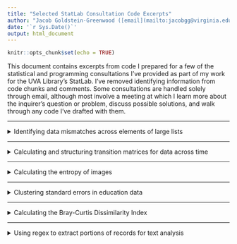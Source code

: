 ```yaml
---
title: "Selected StatLab Consultation Code Excerpts"
author: "Jacob Goldstein-Greenwood ([email](mailto:jacobgg@virginia.edu))"
date: '`r Sys.Date()`'
output: html_document
---
```


```r
knitr::opts_chunk$set(echo = TRUE)
```

This document contains excerpts from code I prepared for a few of the statistical and programming consultations I've provided as part of my work for the UVA Library's StatLab. I've removed identifying information from code chunks and comments. Some consultations are handled solely through email, although most involve a meeting at which I learn more about the inquirer's question or problem, discuss possible solutions, and walk through any code I've drafted with them.

---

<details><summary>Identifying data mismatches across elements of large lists</summary><br/>

I received a consultation request from someone looking to clean data contained in two large lists of data frames. Each list element contained a variable number of years of data on a certain measure (one list housed data frames containing yearly values on one measure, X; the other list housed data frames containing values on a different measure, Y). The two lists were the same length. The inquirer was looking to identify which matched pairs of list elements contained *mismatched* years of data (e.g., the i^th^ element of List 1 contained X values for 2000:2015, but the i^th^ element of List 2 only contained Y values 2000:2008 and 2011:2015). When year mismatches were identified for a given pair of list elements, the inquirer was looking to drop those years from the data frames. I proposed the following:

```r
library(rlist)
library(psych)

list1 <- list.load("list1", type = "RData")
list2 <- list.load("list2", type = "RData")

start_clean <- Sys.time()
for (i in 1:length(list1)) {
  if(all(is.element(list1[[i]]$Year, list2[[i]]$Year)) & all(is.element(list2[[i]]$Year, list1[[i]]$Year)) == T) {
    next
  } else {
    years_missing_from_list1 <- list2[[i]]$Year[which(list2[[i]]$Year %in% list1[[i]]$Year == F)]
    years_missing_from_list2 <- list1[[i]]$Year[which(list1[[i]]$Year %in% list2[[i]]$Year == F)]
    years_to_cast_out <- c(years_missing_from_list1, years_missing_from_list2)
    list1[[i]] <- list1[[i]][!(list1[[i]]$Year %in% years_to_cast_out), ]
    list2[[i]] <- list2[[i]][!(list2[[i]]$Year %in% years_to_cast_out), ]
  }
}
fin_clean <- Sys.time()
cat('Loop took', round(fin_clean - start_clean, digits = 2), 'seconds to run')
```

</details>

---

<details><summary>Calculating and structuring transition matrices for data across time</summary><br/>

I received an inquiry from someone interested in calculating transition matrices for observations that were each measured at five time points on a scale from 0:3. The inquirer had a function in hand for calculating transition matrices for single observations---`Markovmatrix2()` below---but the function wasn't acting as desired: It was omitting rows and columns of the matrices that were needed for the inquirer's intended analysis (example provided in the code comments below). I proposed the following solution:

```r
# Existing function for generating transition matrices
Markovmatrix2 <- function(X, l = 1) {
  tt <- table(X[, -c((ncol(X)-l+1):ncol(X))], c(X[ , -c(l:1)]))
  tt <- tt / sum(tt)
  tt
}

# Problem: Markovmatrix2 by itself won't generate a transition matrix with the same ncol and nrow for each observation
#   E.g., if an observation's values are c(0, 2, 2, 2, 0) (i.e., no score of 1 or 3 at any time point), the output is a 2x2 matrix with 0/2 along the rows and 0/2 along the columns, e.g.:
#       0       2
#   0   0.00    0.25
#   2   0.25    0.50
# Each matrix, however, needs to be 4x4, with 0:3 along the rows and the columns, e.g.:
#       0       1       2       3       
#   0   0.00    0.00    0.25    0.00
#   1   0.00    0.00    0.00    0.00
#   2   0.25    0.00    0.50    0.00
#   3   0.00    0.00    0.00    0.00
# I wrote the function below that checks which rows and columns (if any) are missing for each transition matrix and adds them in as necessary

tran_mat <- function(df) {
  # Cautionary note: tran_mat() is only designed to generate transition matrices for observations with scores in the 0:3 range
  out <- vector(mode = 'list', length = nrow(df))
  intended_row_count <- 0:3
  intended_col_count <- 0:3
  for (i in 1:nrow(df)) {
    # Get Markovmatrix2() output for the i_th row
    temp <- Markovmatrix2(as.matrix(df[i, ]))
    temp.df <- as.data.frame.matrix(temp)
    # See if any rows or columns, from 0:3, are missing for the i_th row
    rows_to_add <- intended_row_count[-which(0:3 %in% rownames(temp.df))]
    cols_to_add <- intended_col_count[-which(0:3 %in% colnames(temp.df))]
    # Add missing rows, if present
    if (length(rows_to_add) > 0) {
      for (r in 1:length(rows_to_add)) {
        temp.df[as.character(rows_to_add[r]), ] <- 0
      }
    }
    # Add missing columns, if present
    if (length(cols_to_add) > 0) {
      for (c in 1:length(cols_to_add)) {
        temp.df[, as.character(cols_to_add[c])] <- 0
      }
    }
    # Order rows/columns correctly
    temp.df <- temp.df[c('0', '1', '2', '3'), c('0', '1', '2', '3')]
    # Save output to appropriate position in list
    out[[i]] <- temp.df
  }
  out
}

# Simulate data with scores from 0:3 at five time points
set.seed(10)
scores <- 0:3
df <- data.frame(t1 = sample(scores, 100, replace = T),
                 t2 = sample(scores, 100, replace = T),
                 t3 = sample(scores, 100, replace = T),
                 t4 = sample(scores, 100, replace = T),
                 t5 = sample(scores, 100, replace = T))

# Run with simulated data
example_results_list <- tran_mat(df)
```

</details>

---

<details><summary>Calculating the entropy of images</summary><br/>

I received a consultation request from someone interested in quantifying and comparing the amount of disorder in images of greenspaces. I proposed that the inquirer could calculate the information entropy of each image's pixel intensity values. I prepared a function to read in images, extract pixel-wise grayscale values, and calculate information entropy from a binned version of those values.

```r
# Relevant packages
library(CulturalAnalytics)
library(jpeg)

# A function to (a) read in an image as an array of values, (b) convert the array to grayscale, (c) generate a histogram of grayscale (i.e., intensity) values, and (d) produce the entropy of those values (more details on the specifics of this function are at the bottom of this code):
img_entropy <- function(your_image) {
  img <- jpeg::readJPEG(your_image)
  img_intensity <- CulturalAnalytics::imageToIntensity(img, method = 'mean')
  img_intensity_histogram <- hist(img_intensity, breaks = 0:255/255)
  CulturalAnalytics::imageEntropy(img_intensity_histogram)
}

# Function can then be applied to images like so:
img_entropy('low_complexity_greenspace.jpg')
img_entropy('high_complexity_greenspace.jpg')

# Once you have a full set of images, you can get entropy estimates for each of them all at once by running the following, which iterates the function above through a directory of images:
entropy_values <- sapply(dir('.../image_folder'), img_entropy)
entropy_values

# Additional info on the img_entropy function I've written above:
# readJPEG() reads in an image as an array of values
# imageToIntensity() converts that array to grayscale by taking the average of the RGB channels (use View(imageToIntensity) to see the source code in detail); note that taking the average seems like a fine option, but there are alternatives, and it's possible that a luminosity-preserving method might be preferred, see here: https://www.johndcook.com/blog/2009/08/24/algorithms-convert-color-grayscale/
# hist() the generates a histogram from those intensity values; I've currently set the histogram to have 256 breaks ranging from 0 to 1 (i.e., breaks = 0:255/255; my understanding is that grayscale data is commonly treated as 256 shades from 0 to 1)
# imageEntropy() calculates Shannon entropy from that histogram per the following formula (use View(imageEntropy) to see the source code):
#     -sum(p(x_i) * log2(p(x_i)))
#     Where p(x_i) is the proportion (probability) of cases falling in a given intensity bin. imageEntropy() uses log base-2, and entropy is therefore in bits
```

</details>

---

<details><summary>Clustering standard errors in education data</summary><br/>

I received a consultation request from someone looking to analyze the effect of an education intervention in repeated-measures data. Each participant had two or three associated measurements, with a categorical intervention value (a "timer method") and an outcome measure (an exam score) listed at each time point. I generally incline toward using mixed-effects models to handle data of this sort, but in this case, to accommodate the inquirer's particular level of comfort with some statistical methods and not others, I proposed accounting for the dependent structure of the data using clustered standard errors. I simulated a dataset similar to the inquirer's and worked up this example:

```r
# Clustering standard errors to account for dependent data in a one-way ANOVA

######## Simulate some data
set.seed(99)
# Generate participant IDs; some participants have two associated observations; some have three
participant_id <- rep(1:500, sample(2:3, 500, replace = T))
num_ps <- length(participant_id)
# Generate a categorical intervention value (a timer type, designated by a letter) for each observation, as well as an exam score
faux_exam_data <- data.frame(participant_id,
                             timer_method = factor(sample(LETTERS[1:10], num_ps, replace = T)),
                             score = round(rnorm(length(participant_id), mean = 75, sd = 10), digits = 2))
# Convert any scores over 100 to 100
faux_exam_data$score <- ifelse(faux_exam_data$score > 100, 100, faux_exam_data$score)
# Take a look at the data
head(faux_exam_data)

######## Unmodified one-way ANOVA
anova_mod <- lm(score ~ timer_method, data = faux_exam_data)
# If we give this model to the function `glht()` from the `multcomp` package, we can perform multiple-comparison tests examining the difference between each pair of timer types for significance
# Note: glht() performs a p-value correction to account for the fact that performing multiple tests can inflate the false-discovery rate
library(multcomp)
unmodified_anova_comparisons <- glht(anova_mod, linfct = mcp(timer_method = 'Tukey'))
summary(unmodified_anova_comparisons)

####### However, we know that the data are *dependent*: Not every observation is independent of every other, because each participant contributes either 2 or 3 scores to the data (i.e., there are clusters in the data)
# Non-independence can lead us to underestimate standard errors
# We can use clustered standard errors to try and account for the clustered structure of the data
# The `sandwich` package provides a function for generating a "clustered covariance matrix", vcovCL(), and we can pass that to glht() to get pairwise comparisons between timer types that use clustered standard errors
library(sandwich)
clustered_se_comparisons <- glht(anova_mod, linfct = mcp(timer_method = 'Tukey'),
                                 vcov. = vcovCL(anova_mod, cluster = faux_exam_data$participant_id))
summary(clustered_se_comparisons)
```

</details>

---

<details><summary>Calculating the Bray-Curtis Dissimilarity Index</summary><br/>

I received an inquiry from someone looking use R to calculate the Bray-Curtis dissimilarity index, which provides a quantitative measure of the dissimilarity in the compositions of two sites.

$$BC_{ij} = 1 - \frac{2C_{ij}}{S_i + S_j}$$

Where:

- $C_{ij}$ is the sum of the lesser counts for species/types that are observed at *both* sites
- $S_i$ is the total count of observations at site $i$
- $S_j$ is the total count of observations at site $j$

In effect, the fraction component of the formula reflects the proportion of observations (from both sites) that have a same-species/same-type "match" at the other site. $BC_{ij}$, then is the proportion of observations that *do not* have a match at the other site.

I simulated some data and worked up the following example:

```r
set.seed(150)

trees <- data.frame(plot = c(rep('highlands', 10), rep('lowlands', 10)),
                    species = c(c('fir', 'birch', 'oak', letters[1:7]),
                                c('fir', 'birch', 'oak', letters[20:26])),
                    count = sample(1:10, 20, replace = T))
# Shared species at both plots: Fir, birch, oak

##### Bray-Curtis dissimilarity index:
# 1. Take two times the sum of lesser counts for shared species
# Higlands:
#   Fir: 3 [LESSER]
#   Birch: 3 [GREATER]
#   Oak: 1 [LESSER]
# Lowlands:ccc
#   Fir: 4 [GREATER]
#   Birch: 2 [LESSER]
#   Oak: 7 [GREATER]
lesser_sum <- 2 * (3 + 2 + 1)
# 2. Divide by sum of total counts at both plots; then subtract from 1 to make higher values means more dissimilar
plot_counts <- aggregate(trees$count, by = list(trees$plot), sum)
bc_dissim <- 1 - (lesser_sum / sum(plot_counts$x))
bc_dissim

# Equation: https://www.statisticshowto.com/bray-curtis-dissimilarity/
# The fraction part of the equation answers the following question: "Out of the total number of trees across the plots, what proportion of trees have a one-to-one match with a same-species tree at the other site?" (If there are 10 pines in the highlands and 8 pines in the lowlands, we only consider there to be 8*2 = 16 matched pines, not 10 + 8 = 18.)
```

</details>

---

<details><summary>Using regex to extract portions of records for text analysis</summary><br/>

I received an inquiry from someone who had a number of records that they were attempting to perform text analysis on. However, each record needed to be trimmed down to only include the text in each record's "SUMMARY" section (at the bottom of each document). I proposed resolving this with a simple positive lookbehind regex:

```r
library(stringi)

# Goal: Select all text from "SUMMARY:" onward
sample_text <- c('Text before the section of interest.\nMore text before the section of interest.\nSUMMARY:\n1. Section of interest.\n2. More of section of interest.')

# First, remove "\n" (new line) markers, as regex pattern "." cannot match "\n"
sample_text <- gsub('\n', ' ', sample_text)

# Extract with a positive lookbehind
stri_extract(sample_text, regex = '(?<=SUMMARY:)(.*)')

# Or, if including "SUMMARY:" in the extraction is desired
stri_extract(sample_text, regex = '(SUMMARY:)(.*)')
```

</details>